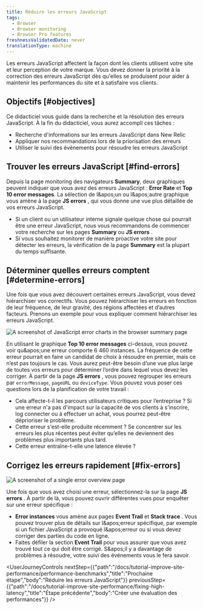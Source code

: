 ```yaml
---
title: Réduire les erreurs JavaScript
tags:
  - Browser
  - Browser monitoring
  - Browser Pro features
freshnessValidatedDate: never
translationType: machine
---
```


Les erreurs JavaScript affectent la façon dont les clients utilisent votre site et leur perception de votre marque. Vous devez donner la priorité à la correction des erreurs JavaScript dès qu&apos;elles se produisent pour aider à maintenir les performances du site et à satisfaire vos clients.

## Objectifs [#objectives]

Ce didacticiel vous guide dans la recherche et la résolution des erreurs JavaScript. À la fin du didacticiel, vous aurez accompli ces tâches :

* Recherche d&apos;informations sur les erreurs JavaScript dans New Relic
* Appliquer nos recommandations lors de la priorisation des erreurs
* Utiliser le suivi des événements pour résoudre les erreurs JavaScript

## Trouver les erreurs JavaScript [#find-errors]

Depuis la page monitoring des navigateurs <DNT>**Summary**</DNT>, deux graphiques peuvent indiquer que vous avez des erreurs JavaScript : <DNT>**Error Rate**</DNT> et <DNT>**Top 10 error messages**</DNT>. La sélection de l&amp;apos;un ou l&amp;apos;autre graphique vous amène à la page <DNT>**JS errors**</DNT> , qui vous donne une vue plus détaillée de vos erreurs JavaScript.

* Si un client ou un utilisateur interne signale quelque chose qui pourrait être une erreur JavaScript, nous vous recommandons de commencer votre recherche sur les pages <DNT>**Summary**</DNT> ou <DNT>**JS errors**</DNT> .
* Si vous souhaitez monitorer de manière proactive votre site pour détecter les erreurs, la vérification de la page <DNT>**Summary**</DNT> est la plupart du temps suffisante.

## Déterminer quelles erreurs comptent [#determine-errors]

Une fois que vous avez découvert certaines erreurs JavaScript, vous devez hiérarchiser vos correctifs. Vous pouvez hiérarchiser les erreurs en fonction de leur fréquence, de leur gravité, des régions affectées et d’autres facteurs. Prenons un exemple pour vous expliquer comment hiérarchiser les erreurs JavaScript.

<img title="JS error charts" alt="A screenshot of JavaScript error charts in the browser summary page" src="/images/browser_screenshot-crop_error-overview-1.webp" />

En utilisant le graphique <DNT>**Top 10 error messages**</DNT> ci-dessus, vous pouvez voir qu&amp;apos;une erreur comporte 6 460 instances. La fréquence de cette erreur pourrait en faire un candidat de choix à résoudre en premier, mais ce n’est pas toujours le cas. Vous aurez peut-être besoin d’une vue plus large de toutes vos erreurs pour déterminer l’ordre dans lequel vous devez les corriger. À partir de la page <DNT>**JS errors**</DNT> , vous pouvez regrouper les erreurs par `errorMessage`, `pageURL` ou `deviceType`. Vous pouvez vous poser ces questions lors de la planification de votre travail :

* Cela affecte-t-il les parcours utilisateurs critiques pour l’entreprise ? Si une erreur n&apos;a pas d&apos;impact sur la capacité de vos clients à s&apos;inscrire, log connecter ou à effectuer un achat, vous pourrez peut-être déprioriser le problème.
* Cette erreur s&apos;est-elle produite récemment ? Se concentrer sur les erreurs les plus récentes peut éviter qu’elles ne deviennent des problèmes plus importants plus tard.
* Cette erreur entraîne-t-elle une latence élevée ?

## Corrigez les erreurs rapidement [#fix-errors]

<img title="JS error overview" alt="A screenshot of a single error overview page" src="/images/browser_screenshot-crop_error-eventlog-stacktrace-overview-1.webp" />

Une fois que vous avez choisi une erreur, sélectionnez-la sur la page <DNT>**JS errors**</DNT> . À partir de là, vous pouvez ouvrir différentes vues pour enquêter sur une erreur spécifique :

* <DNT>**Error instances**</DNT> vous amène aux pages <DNT>**Event Trail**</DNT> et <DNT>**Stack trace**</DNT> . Vous pouvez trouver plus de détails sur l&amp;apos;erreur spécifique, par exemple si un fichier JavaScript a provoqué l&amp;apos;erreur ou si vous devez corriger des parties du code en ligne.
* Faites défiler la section <DNT>**Event Trail**</DNT> pour vous assurer que vous avez trouvé tout ce qui doit être corrigé. S&amp;apos;il y a davantage de problèmes à résoudre, votre suivi des événements vous le fera savoir.

<UserJourneyControls nextStep={{"path":"/docs/tutorial-improve-site-performance/performance-benchmarks","title":"Prochaine étape","body":"Réduire les erreurs JavaScript"}} previousStep={{"path":"/docs/tutorial-improve-site-performance/fixing-high-latency","title":"Étape précédente","body":"Créer une évaluation des performances"}} />